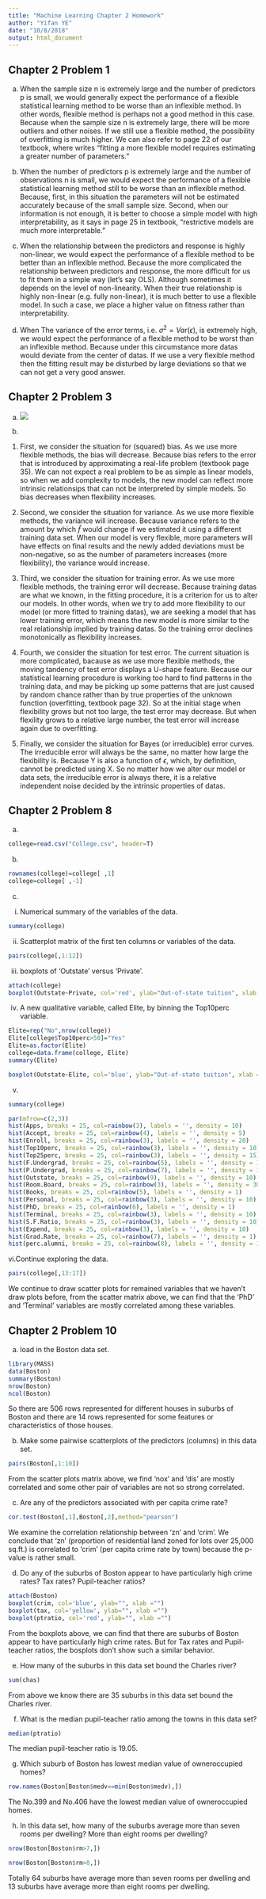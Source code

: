 ```yaml
---
title: "Machine Learning Chapter 2 Homework"
author: "Yifan YE"
date: "10/8/2018"
output: html_document
---
```

## Chapter 2 Problem 1
(a) 
When the sample size n is extremely large and the number of predictors p is small, we would generally expect the performance of a flexible statistical learning method to be worse than an inflexible method. In other words, flexible method is perhaps not a good method in this case. Because when the sample size n is extremely large, there will be more outliers and other noises. If we still use a flexible method, the possibility of overfitting is much higher. We can also refer to page 22 of our textbook, where writes "fitting a more flexible model requires estimating a greater number of parameters."

(b) 
When the number of predictors p is extremely large and the number of observations n is small, we would expect the performance of a flexible statistical learning method still to be worse than an inflexible method. Because, first, in this situation the parameters will not be estimated accurately because of the small sample size. Second, when our information is not enough, it is better to choose a simple model with high interpretability, as it says in page 25 in textbook, "restrictive models are much more interpretable."

(c) 
When the relationship between the predictors and response is highly non-linear, we would expect the performance of a flexible method to be better than an inflexible method. Because the more complicated the relationship between predictors and response, the more difficult for us to fit them in a simple way (let's say OLS). Although sometimes it depends on the level of non-linearity. When their true relationship is highly non-linear (e.g. fully non-linear), it is much better to use a flexible model. In such a case, we place a higher value on fitness rather than interpretability.

(d) 
When The variance of the error terms, i.e. $\sigma^2 = Var(\epsilon)$, is extremely high, we would expect the performance of a flexible method to be worst than an inflexible method. Because under this circumstance more datas would deviate from the center of datas. If we use a very flexible method then the fitting result may be disturbed by large deviations so that we can not get a very good answer.

## Chapter 2 Problem 3
(a)
<img src="/Users/IvanYe/Desktop/R/ML/FivePlots.png">

(b) 
(1) First, we consider the situation for (squared) bias. As we use more flexible methods, the bias will decrease. Because bias refers to the error that is introduced by approximating a real-life problem (textbook page 35). We can not expect a real problem to be as simple as linear models, so when we add complexity to models, the new model can reflect more intrinsic relationsips that can not be interpreted by simple models. So bias decreases when flexibility increases.

(2) Second, we consider the situation for variance. As we use more flexible methods, the variance will increase. Because variance refers to the amount by which $\hat{f}$ would change if we
estimated it using a different training data set. When our model is very flexible, more parameters will have effects on final results and the newly added deviations must be non-negative, so as the number of parameters increases (more flexibility), the variance would increase.

(3) Third, we consider the situation for training error. As we use more flexible methods, the training error will decrease. Because training datas are what we known, in the fitting procedure, it is a criterion for us to alter our models. In other words, when we try to add more flexibility to our model (or more fitted to training datas), we are seeking a model that has lower training error, which means the new model is more similar to the real relationship implied by training datas. So the training error declines monotonically as flexibility increases.

(4) Fourth, we consider the situation for test error. The current situation is more complicated, bacause as we use more flexible methods, the moving tandency of test error displays a U-shape feature. Because our statistical learning procedure is working too hard to find patterns in the training data, and may be picking up some patterns that are just caused by random chance rather than by true properties of the unknown function (overfitting, textbook page 32). So at the initial stage when flexibility grows but not too large, the test error may decrease. But when flexility grows to a relative large number, the test error will increase again due to overfitting.

(5) Finally, we consider the situation for Bayes (or irreducible) error curves. The irreducible error will always be the same, no matter how large the flexibility is. Because Y is also a function of $\epsilon$, which, by definition, cannot be predicted using X. So no matter how we alter our model or data sets, the irreducible error is always there, it is a relative independent noise decided by the intrinsic properties of datas.

## Chapter 2 Problem 8
(a)
```r
college=read.csv("College.csv", header=T)
```

(b)
```r
rownames(college)=college[ ,1]
college=college[ ,-1]
```

(c)
i. Numerical summary of the variables of the data.
```r
summary(college)
```

ii. Scatterplot matrix of the first ten columns or variables of the data.
```r
pairs(college[,1:12])
```
   
iii. boxplots of 'Outstate' versus 'Private'.
```r
attach(college)
boxplot(Outstate~Private, col='red', ylab="Out-of-state tuition", xlab ="Public/private indicator")
```

iv. A new qualitative variable, called Elite, by binning the Top10perc variable.
```r
Elite=rep("No",nrow(college))
Elite[college$Top10perc>50]="Yes"
Elite=as.factor(Elite)
college=data.frame(college, Elite)
summary(Elite)
```
```r
boxplot(Outstate~Elite, col='blue', ylab="Out-of-state tuition", xlab ="Elite indicator")
```

v.
```r
summary(college)
```

```r
par(mfrow=c(2,3))
hist(Apps, breaks = 25, col=rainbow(3), labels = '', density = 10)
hist(Accept, breaks = 25, col=rainbow(4), labels = '', density = 5)
hist(Enroll, breaks = 25, col=rainbow(3), labels = '', density = 20)
hist(Top10perc, breaks = 25, col=rainbow(3), labels = '', density = 10)
hist(Top25perc, breaks = 25, col=rainbow(3), labels = '', density = 15)
hist(F.Undergrad, breaks = 25, col=rainbow(5), labels = '', density = 10)
hist(P.Undergrad, breaks = 25, col=rainbow(7), labels = '', density = 10)
hist(Outstate, breaks = 25, col=rainbow(9), labels = '', density = 10)
hist(Room.Board, breaks = 25, col=rainbow(3), labels = '', density = 30)
hist(Books, breaks = 25, col=rainbow(5), labels = '', density = 1)
hist(Personal, breaks = 25, col=rainbow(3), labels = '', density = 10)
hist(PhD, breaks = 25, col=rainbow(6), labels = '', density = 1)
hist(Terminal, breaks = 25, col=rainbow(3), labels = '', density = 10)
hist(S.F.Ratio, breaks = 25, col=rainbow(3), labels = '', density = 10)
hist(Expend, breaks = 25, col=rainbow(3), labels = '', density = 10)
hist(Grad.Rate, breaks = 25, col=rainbow(7), labels = '', density = 1)
hist(perc.alumni, breaks = 25, col=rainbow(8), labels = '', density = 1)
```

vi.Continue exploring the data.
```r
pairs(college[,13:17])
```
We continue to draw scatter plots for remained variables that we haven't draw plots before, from the scatter matrix above, we can find that the 'PhD' and 'Terminal' variables are mostly correlated among these variables.

## Chapter 2 Problem 10
(a) load in the Boston data set.
```r
library(MASS)
data(Boston)
summary(Boston)
nrow(Boston)
ncol(Boston)
```
So there are 506 rows represented for different houses in suburbs of Boston and there are 14 rows represented for some features or characteristics of those houses. 

(b) Make some pairwise scatterplots of the predictors (columns) in this data set.
```r
pairs(Boston[,1:10])
```
From the scatter plots matrix above, we find 'nox' and 'dis' are mostly correlated and some other pair of variables are not so strong correlated.

(c) Are any of the predictors associated with per capita crime rate?
```r
cor.test(Boston[,1],Boston[,2],method="pearson")
```
We examine the correlation relationship between 'zn' and 'crim'. We conclude that 'zn' (proportion of residential land zoned for lots over 25,000 sq.ft.) is correlated to 'crim' (per capita crime rate by town) because the p-value is rather small.

(d) Do any of the suburbs of Boston appear to have particularly high crime rates? Tax rates? Pupil-teacher ratios?
```r
attach(Boston)
boxplot(crim, col='blue', ylab="", xlab ="")
boxplot(tax, col='yellow', ylab="", xlab ="")
boxplot(ptratio, col='red', ylab="", xlab ="")
```
From the boxplots above, we can find that there are suburbs of Boston appear to have particularly
high crime rates. But for Tax rates and Pupil-teacher ratios, the bosplots don't show such a similar behavior.

(e) How many of the suburbs in this data set bound the Charles river?
```r
sum(chas)
```
From above we know there are 35 suburbs in this data set bound the Charles river.

(f) What is the median pupil-teacher ratio among the towns in this data set?
```r
median(ptratio)
```
The median pupil-teacher ratio is 19.05.

(g) Which suburb of Boston has lowest median value of owneroccupied homes?
```r
row.names(Boston[Boston$medv==min(Boston$medv),])
```
The No.399 and No.406 have the lowest median value of owneroccupied homes.

(h) In this data set, how many of the suburbs average more than seven rooms per dwelling? More than eight rooms per dwelling?
```r
nrow(Boston[Boston$rm>7,])
```
```r
nrow(Boston[Boston$rm>8,])
```
Totally 64 suburbs have average more than seven rooms per dwelling and 13 suburbs have average more than eight rooms per dwelling.
